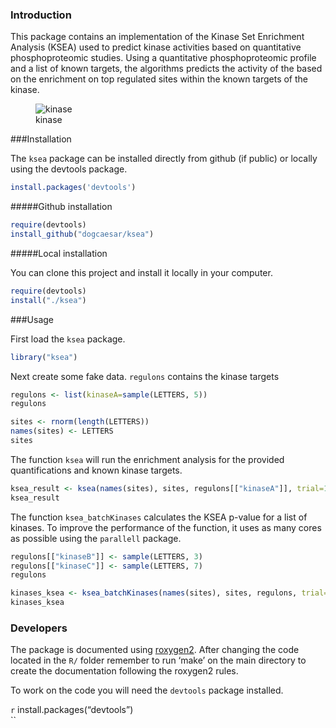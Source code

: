 ### Introduction

This package contains an implementation of the Kinase Set Enrichment Analysis (KSEA) used to predict kinase activities based on quantitative phosphoproteomic studies. Using a quantitative phosphoproteomic profile and a list of known targets, the algorithms predicts the activity of the based on the enrichment on top regulated sites within the known targets of the kinase.

![kinase](./kinase_GSEA.svg)

###Installation

The `ksea` package can be installed directly from github (if public) or locally using the devtools package.

```r
install.packages('devtools')
```

#####Github installation

```r
require(devtools)
install_github("dogcaesar/ksea")

```

#####Local installation

You can clone this project and install it locally in your computer.

```r
require(devtools)
install("./ksea")

```

###Usage

First load the `ksea` package.

```r
library("ksea")
```

Next create some fake data. `regulons` contains the kinase targets

```r
regulons <- list(kinaseA=sample(LETTERS, 5))
regulons

sites <- rnorm(length(LETTERS))
names(sites) <- LETTERS
sites

```

The function `ksea` will run the enrichment analysis for the provided quantifications and known kinase targets.

```r
ksea_result <- ksea(names(sites), sites, regulons[["kinaseA"]], trial=1000, significance = TRUE)
ksea_result

```

The function `ksea_batchKinases` calculates the KSEA p-value for a list of kinases. To improve the performance of the function, it uses as many cores as possible using the `parallell` package.

```r

regulons[["kinaseB"]] <- sample(LETTERS, 3)
regulons[["kinaseC"]] <- sample(LETTERS, 7)
regulons

kinases_ksea <- ksea_batchKinases(names(sites), sites, regulons, trial=1000)
kinases_ksea

```


### Developers

The package is documented using [roxygen2](http://cran.r-project.org/web/packages/roxygen2/index.html). After changing the code located in the `R/` folder remember to run 'make' on the main directory to create the documentation following the roxygen2 rules.

To work on the code you will need the `devtools` package installed.

``r``
install.packages("devtools")  
``

